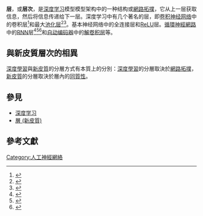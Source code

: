 '''层'''，或'''层次'''，是[[深度学习|深度学习]]模型模型架构中的一种结构或[[網路拓撲|網路拓撲]]，它从上一层获取信息，然后将信息传递给下一层。深度学习中有几个著名的层，即[[卷积神经网络|卷积神经网络]]中的卷积层<ref>{{Cite book|title=Guide to convolutional neural networks : a practical application to traffic-sign detection and classification|last=Habibi|first=Aghdam, Hamed|others=Heravi, Elnaz Jahani|isbn=9783319575490|location=Cham, Switzerland|oclc=987790957|date = 2017-05-30}}</ref>和最大[[池化层|池化层]]<ref name=Yamaguchi111990>{{cite conference |title=A Neural Network for Speaker-Independent Isolated Word Recognition |last1=Yamaguchi |first1=Kouichi |last2=Sakamoto |first2=Kenji |last3=Akabane |first3=Toshio |last4=Fujimoto |first4=Yoshiji |date=November 1990 |location=Kobe, Japan |conference=First International Conference on Spoken Language Processing (ICSLP 90) |url=https://www.isca-speech.org/archive/icslp_1990/i90_1077.html |access-date=2021-02-13 |archive-date=2021-03-07 |archive-url=https://web.archive.org/web/20210307233750/https://www.isca-speech.org/archive/icslp_1990/i90_1077.html |dead-url=no }}</ref><ref name="mcdns">{{cite book |last1=Ciresan |first1=Dan |first2=Ueli |last2=Meier |first3=Jürgen |last3=Schmidhuber |title=Multi-column deep neural networks for image classification |journal=2012 IEEE Conference on Computer Vision and Pattern Recognition |date=June 2012 |pages=3642–3649 |doi=10.1109/CVPR.2012.6248110 |arxiv=1202.2745 |isbn=978-1-4673-1226-4 |oclc=812295155 |publisher=[[Institute_of_Electrical_and_Electronics_Engineers|Institute of Electrical and Electronics Engineers]] (IEEE) |location=New York, NY|citeseerx=10.1.1.300.3283 |s2cid=2161592 }}</ref>。基本神经网络中的全连接层和[[線性整流函數|ReLU]]层。[[循環神經網路|循環神經網路]]中的[[循環神經網路|RNN]]层<ref>{{Cite journal|last=Dupond|first=Samuel|date=2019|title=<!-- for sure correct title? not found, nor in archive.org (for 2020-02-13), nor Volume correct? 2019 is vol 47-48 and 41 from 2016--> A thorough review on the current advance of neural network structures.|url=https://www.sciencedirect.com/journal/annual-reviews-in-control|journal=Annual Reviews in Control|volume=14|pages=200–230|access-date=2021-02-13|archive-date=2020-06-03|archive-url=https://web.archive.org/web/20200603053753/https://www.sciencedirect.com/journal/annual-reviews-in-control|dead-url=no}}</ref><ref>{{Cite journal|date=2018-11-01|title=State-of-the-art in artificial neural network applications: A survey|journal=Heliyon|language=en|volume=4|issue=11|pages=e00938|doi=10.1016/j.heliyon.2018.e00938|issn=2405-8440|doi-access=free|last1=Abiodun|first1=Oludare Isaac|last2=Jantan|first2=Aman|last3=Omolara|first3=Abiodun Esther|last4=Dada|first4=Kemi Victoria|last5=Mohamed|first5=Nachaat Abdelatif|last6=Arshad|first6=Humaira|pmid=30519653|pmc=6260436}}</ref><ref>{{Cite journal|date=2018-12-01|title=Time series forecasting using artificial neural networks methodologies: A systematic review|url=https://www.sciencedirect.com/science/article/pii/S2314728817300715|journal=Future Computing and Informatics Journal|language=en|volume=3|issue=2|pages=334–340|doi=10.1016/j.fcij.2018.10.003|issn=2314-7288|doi-access=free|last1=Tealab|first1=Ahmed|access-date=2021-02-13|archive-date=2021-11-29|archive-url=https://web.archive.org/web/20211129184922/https://www.sciencedirect.com/science/article/pii/S2314728817300715}}</ref>和[[自动编码器|自动编码器]]中的[[解卷积层|解卷积层]]等。

==與新皮質層次的相異==
[[深度學習|深度學習]]與[[新皮質|新皮質]]的分層方式有本質上的分別：[[深度學習|深度學習]]的分層取決於[[網路拓撲|網路拓撲]]，[[新皮質|新皮質]]的分層取決於層內的[[同質性|同質性]]。

==參見==
*[[深度学习|深度学习]]
*[[層_(新皮質)|層 (新皮質)]]

==參考文獻==
{{reflist}}

[[Category:人工神經網絡|Category:人工神經網絡]]